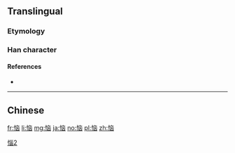 {{also|惱}}
==Translingual==
{{ja-forms|[[悩]]|恼|[[惱]]}}

===Etymology===
{{Han simp|惱|f=𡿺|t=㐫}}

===Han character===
{{Han char|rn=61|rad=心|as=06|sn=9|four=|canj=PYUK|ids=⿰忄㐫}}

====References====
* {{Han ref|kx=0386.161|hdz=42298.050|uh=607C|ud=24700}}

[[Category:CJKV characters simplified differently in Japan and China|惱2]]

----

==Chinese==
{{zh-see|惱}}

[[fr:恼]]
[[li:恼]]
[[mg:恼]]
[[ja:恼]]
[[no:恼]]
[[pl:恼]]
[[zh:恼]]